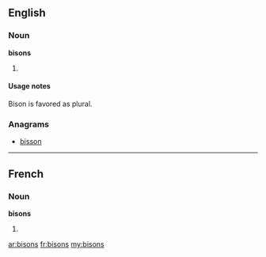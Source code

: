 ==English==

===Noun===
'''bisons'''

# {{plural of|[[bison]]}}

====Usage notes====
Bison is favored as plural.

===Anagrams===
* [[bisson#English|bisson]]

----

==French==

===Noun===
'''bisons''' {{m|p}}

# {{plural of|[[bison#French|bison]]|lang=fr}}

[[ar:bisons]]
[[fr:bisons]]
[[my:bisons]]